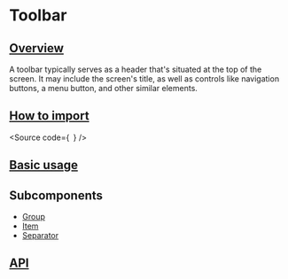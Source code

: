 

<Meta of={Stories} />

# Toolbar

## [Overview](#overview)

A toolbar typically serves as a header that's situated at the top of the screen. It may include the screen's title, as well as controls like navigation buttons, a menu button, and other similar elements.

## [How to import](#how-to-import)

<Source
  code={`
`}
/>

## [Basic usage](#basic-usage)

<Canvas of={Stories.Base} />

## Subcomponents

- [Group](?path=/docs/components-core-layout-toolbar-subcomponents--docs)
- [Item](?path=/docs/components-core-layout-toolbar-subcomponents--docs)
- [Separator](?path=/docs/components-core-layout-toolbar-subcomponents--docs)

## [API](#api)

<ArgTypes of={Stories} />
